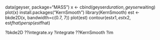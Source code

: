 data(geyser, package="MASS")
x <- cbind(geyser$duration, geyser$waiting)
plot(x)
install.packages("KernSmooth")
library(KernSmooth)
est <- bkde2D(x, bandwidth=c(0.7, 7))
plot(est)
contour(est$x1, est$x2, est$fhat)
persp(est$fhat)

?bkde2D
??integrate.xy
?integrate
??KernSmooth
?im

